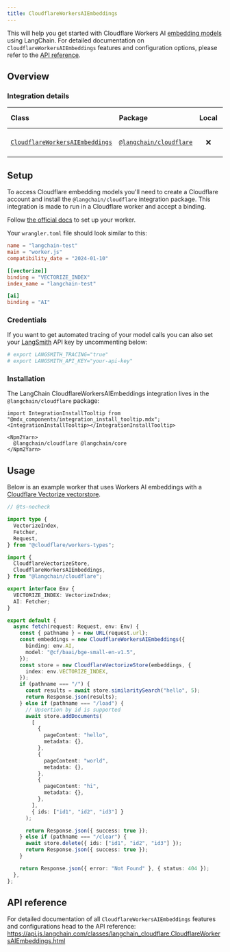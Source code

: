 ```yaml
---
title: CloudflareWorkersAIEmbeddings
---
```


This will help you get started with Cloudflare Workers AI [embedding models](/oss/python/concepts/embedding_models) using LangChain. For detailed documentation on `CloudflareWorkersAIEmbeddings` features and configuration options, please refer to the [API reference](https://api.js.langchain.com/classes/langchain_cloudflare.CloudflareWorkersAIEmbeddings.html).

## Overview
### Integration details

| Class | Package | Local | Py support | Package downloads | Package latest |
| :--- | :--- | :---: | :---: |  :---: | :---: |
| [`CloudflareWorkersAIEmbeddings`](https://api.js.langchain.com/classes/langchain_cloudflare.CloudflareWorkersAIEmbeddings.html) | [`@langchain/cloudflare`](https://npmjs.com/@langchain/cloudflare) | ❌ | ❌ | ![NPM - Downloads](https://img.shields.io/npm/dm/@langchain/cloudflare?style=flat-square&label=%20&) | ![NPM - Version](https://img.shields.io/npm/v/@langchain/cloudflare?style=flat-square&label=%20&) |

## Setup

To access Cloudflare embedding models you'll need to create a Cloudflare account and install the `@langchain/cloudflare` integration package. This integration is made to run in a Cloudflare worker and accept a binding.

Follow [the official docs](https://developers.cloudflare.com/workers-ai/get-started/workers-wrangler/) to set up your worker.

Your `wrangler.toml` file should look similar to this:

```toml
name = "langchain-test"
main = "worker.js"
compatibility_date = "2024-01-10"

[[vectorize]]
binding = "VECTORIZE_INDEX"
index_name = "langchain-test"

[ai]
binding = "AI"
```

### Credentials

If you want to get automated tracing of your model calls you can also set your [LangSmith](https://docs.smith.langchain.com/) API key by uncommenting below:

```bash
# export LANGSMITH_TRACING="true"
# export LANGSMITH_API_KEY="your-api-key"
```

### Installation

The LangChain CloudflareWorkersAIEmbeddings integration lives in the `@langchain/cloudflare` package:

```{=mdx}
import IntegrationInstallTooltip from "@mdx_components/integration_install_tooltip.mdx";
<IntegrationInstallTooltip></IntegrationInstallTooltip>

<Npm2Yarn>
  @langchain/cloudflare @langchain/core
</Npm2Yarn>
```
## Usage

Below is an example worker that uses Workers AI embeddings with a [Cloudflare Vectorize vectorstore](/oss/python/integrations/vectorstores/cloudflare_vectorize/).


```typescript
// @ts-nocheck

import type {
  VectorizeIndex,
  Fetcher,
  Request,
} from "@cloudflare/workers-types";

import {
  CloudflareVectorizeStore,
  CloudflareWorkersAIEmbeddings,
} from "@langchain/cloudflare";

export interface Env {
  VECTORIZE_INDEX: VectorizeIndex;
  AI: Fetcher;
}

export default {
  async fetch(request: Request, env: Env) {
    const { pathname } = new URL(request.url);
    const embeddings = new CloudflareWorkersAIEmbeddings({
      binding: env.AI,
      model: "@cf/baai/bge-small-en-v1.5",
    });
    const store = new CloudflareVectorizeStore(embeddings, {
      index: env.VECTORIZE_INDEX,
    });
    if (pathname === "/") {
      const results = await store.similaritySearch("hello", 5);
      return Response.json(results);
    } else if (pathname === "/load") {
      // Upsertion by id is supported
      await store.addDocuments(
        [
          {
            pageContent: "hello",
            metadata: {},
          },
          {
            pageContent: "world",
            metadata: {},
          },
          {
            pageContent: "hi",
            metadata: {},
          },
        ],
        { ids: ["id1", "id2", "id3"] }
      );

      return Response.json({ success: true });
    } else if (pathname === "/clear") {
      await store.delete({ ids: ["id1", "id2", "id3"] });
      return Response.json({ success: true });
    }

    return Response.json({ error: "Not Found" }, { status: 404 });
  },
};
```

## API reference

For detailed documentation of all `CloudflareWorkersAIEmbeddings` features and configurations head to the API reference: https://api.js.langchain.com/classes/langchain_cloudflare.CloudflareWorkersAIEmbeddings.html
